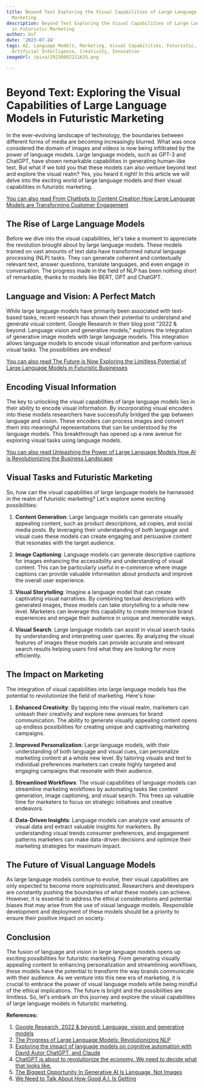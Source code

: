 ```yaml
---
title: Beyond Text Exploring the Visual Capabilities of Large Language Models in Futuristic
  Marketing
description: Beyond Text Exploring the Visual Capabilities of Large Language Models
  in Futuristic Marketing
author: Usf
date: '2023-07-24'
tags: AI, Language Models, Marketing, Visual Capabilities, Futuristic, Technology,
  Artificial Intelligence, Creativity, Innovation
imageUrl: /pixa/20230802211635.png

---
```

# Beyond Text: Exploring the Visual  Capabilities of Large Language Models in Futuristic Marketing

In the  ever-evolving landscape of technology,  the boundaries between different forms of media are becoming increasingly blurred. What was once considered the domain of images and videos is now being infiltrated by the power of language models. Large language models, such as  GPT-3 and ChatGPT, have shown  remarkable capabilities in  generating human-like text. But what if we told you that these  models can also venture beyond text and explore the visual realm? Yes, you  heard it right! In  this article we will delve into  the exciting world of large language models and  their visual capabilities in futuristic marketing.

[You can also read From Chatbots to Content Creation How Large Language Models are Transforming Customer Engagement](From%20Chatbots%20to%20Content%20Creation%20How%20Large%20Language%20Models%20are%20Transforming%20Customer%20Engagement)


## The Rise of Large  Language Models

Before we dive into the  visual capabilities, let's take a  moment to appreciate the revolution brought about  by  large language models. These models trained on vast  amounts of text  data have transformed natural language processing (NLP) tasks. They can generate coherent and contextually relevant  text, answer questions, translate languages, and even engage in  conversation. The progress made  in the field of NLP has been nothing short  of remarkable, thanks to models like BERT, GPT and ChatGPT.

## Language and Vision: A Perfect Match

While large language models have primarily been  associated with text-based tasks, recent research has shown their potential to understand and generate visual content. Google Research in their blog post "2022 & beyond: Language vision and generative models," explores the integration of generative image models with large language  models. This integration  allows language models  to encode visual information and perform various visual tasks. The possibilities are endless!

[You can also read The Future is Now Exploring the Limitless Potential of Large Language  Models in Futuristic Businesses](The%20Future%20is%20Now%20Exploring%20the%20Limitless%20Potential%20of%20Large%20Language%20Models%20in%20Futuristic%20Businesses)


##  Encoding Visual Information

The  key to unlocking the visual  capabilities of  large language models lies in their ability to  encode visual information. By incorporating visual encoders into these models  researchers have successfully bridged the gap between language and vision. These encoders can process images and convert them  into  meaningful representations that can be  understood by the language  models. This breakthrough  has opened up a  new avenue for exploring visual tasks using language models.

[You can also read Unleashing the Power of Large Language Models How AI is Revolutionizing the Business Landscape](Unleashing%20the%20Power%20of%20Large%20Language%20Models%20How%20AI%20is%20Revolutionizing%20the%20Business%20Landscape)


## Visual Tasks and Futuristic Marketing

So, how can the visual capabilities of large language models be harnessed in the realm of  futuristic marketing? Let's explore some exciting possibilities:

1. **Content Generation**: Large language models can generate visually appealing  content, such as product descriptions, ad copies,  and  social media posts. By leveraging their understanding of both language and  visual cues these models can create engaging and persuasive content that resonates with  the target audience.

2. **Image Captioning**:  Language models can generate descriptive captions for images enhancing the accessibility and understanding of visual  content.  This can be particularly useful in e-commerce where image captions  can provide valuable information about  products and improve the overall user experience.

3. **Visual  Storytelling**: Imagine a language  model that can create captivating visual narratives. By combining textual descriptions with generated images, these models can take storytelling to  a  whole new level. Marketers can leverage this capability to create immersive brand experiences and engage their  audience in unique and memorable ways.

4. **Visual Search**: Large language models can assist in visual search tasks by  understanding and interpreting user  queries. By analyzing the visual features of images these models can provide accurate  and relevant search results helping users  find what they  are looking for  more efficiently.

## The Impact on Marketing

The integration of visual capabilities into large language models has the potential  to revolutionize the field of marketing. Here's how:

1. **Enhanced Creativity**: By tapping into the visual realm, marketers can  unleash their creativity and explore new avenues for brand  communication. The ability  to generate visually appealing content opens up endless possibilities  for creating unique  and captivating marketing campaigns.

2. **Improved Personalization**: Large language models, with their understanding of both language and visual  cues, can personalize marketing content at a  whole new level. By tailoring  visuals and text to individual preferences marketers can create highly targeted and engaging campaigns that resonate with their audience.

3. **Streamlined Workflows**:  The visual capabilities of  language models can  streamline marketing workflows by automating tasks like content generation, image captioning, and visual search. This frees up valuable time for marketers  to focus on strategic initiatives and creative endeavors.

4. **Data-Driven Insights**: Language models  can analyze vast amounts of  visual data and extract valuable insights for marketers. By understanding visual trends consumer preferences, and engagement patterns  marketers can make data-driven decisions and optimize their marketing  strategies for maximum impact.

## The  Future of Visual Language Models

As large language models continue to evolve, their visual capabilities are only expected to become more sophisticated. Researchers and developers are constantly pushing the boundaries of  what these models can  achieve. However, it is essential  to address the ethical considerations and potential biases that may arise  from the use of visual language models. Responsible development and deployment of these  models should be a priority to ensure their positive impact on society.

## Conclusion

The fusion of language and vision in large language models opens up exciting possibilities for futuristic marketing. From generating visually appealing content to enhancing personalization and streamlining workflows, these  models have the potential to transform the way brands communicate with their  audience. As we venture into this  new  era of marketing,  it is crucial to embrace the power of visual language models while being mindful of the ethical implications. The future is bright  and  the possibilities are limitless. So, let's embark on this journey and explore the visual capabilities of large language models in futuristic marketing.

**References:**

1. [Google Research, 2022 & beyond: Language, vision  and  generative models](https://ai.googleblog.com/2023/01/google-research-2022-beyond-language.html?m=1)
2. [The Progress of  Large Language Models: Revolutionizing  NLP](https://www.lettria.com/blogpost/the-progress-of-large-language-models-revolutionizing-nlp)
3.  [Exploring the impact of language models on cognitive  automation with David Autor  ChatGPT, and Claude](https://www.brookings.edu/articles/exploring-the-impact-of-language-models/)
4. [ChatGPT is about to revolutionize the economy. We need to decide what that looks like.](https://www.technologyreview.com/2023/03/25/1070275/chatgpt-revolutionize-economy-decide-what-looks-like/)
5. [The Biggest Opportunity In Generative AI Is Language, Not Images](https://www.forbes.com/sites/robtoews/2022/11/06/the-biggest-opportunity-in-generative-ai-is-language-not-images/?sh=24aed05e789d)
6. [We Need to Talk About How  Good  A.I. Is Getting](https://www.nytimes.com/2022/08/24/technology/ai-technology-progress.html)